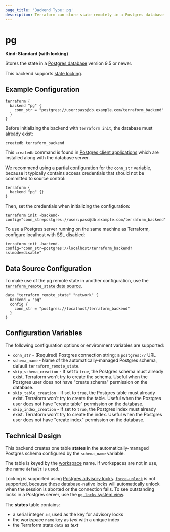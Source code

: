 ```yaml
---
page_title: 'Backend Type: pg'
description: Terraform can store state remotely in a Postgres database with locking.
---
```


# pg

**Kind: Standard (with locking)**

Stores the state in a [Postgres database](https://www.postgresql.org) version 9.5 or newer.

This backend supports [state locking](/language/state/locking).

## Example Configuration

```hcl
terraform {
  backend "pg" {
    conn_str = "postgres://user:pass@db.example.com/terraform_backend"
  }
}
```

Before initializing the backend with `terraform init`, the database must already exist:

```
createdb terraform_backend
```

This `createdb` command is found in [Postgres client applications](https://www.postgresql.org/docs/9.5/reference-client.html) which are installed along with the database server.

We recommend using a
[partial configuration](/language/settings/backends/configuration#partial-configuration)
for the `conn_str` variable, because it typically contains access credentials that should not be committed to source control:

```hcl
terraform {
  backend "pg" {}
}
```

Then, set the credentials when initializing the configuration:

```
terraform init -backend-config="conn_str=postgres://user:pass@db.example.com/terraform_backend"
```

To use a Postgres server running on the same machine as Terraform, configure localhost with SSL disabled:

```
terraform init -backend-config="conn_str=postgres://localhost/terraform_backend?sslmode=disable"
```

## Data Source Configuration

To make use of the pg remote state in another configuration, use the [`terraform_remote_state` data source](/language/state/remote-state-data).

```hcl
data "terraform_remote_state" "network" {
  backend = "pg"
  config {
    conn_str = "postgres://localhost/terraform_backend"
  }
}
```

## Configuration Variables

The following configuration options or environment variables are supported:

- `conn_str` - (Required) Postgres connection string; a `postgres://` URL
- `schema_name` - Name of the automatically-managed Postgres schema, default `terraform_remote_state`.
- `skip_schema_creation` - If set to `true`, the Postgres schema must already exist. Terraform won't try to create the schema. Useful when the Postgres user does not have "create schema" permission on the database.
- `skip_table_creation` - If set to `true`, the Postgres table must already exist. Terraform won't try to create the table. Useful when the Postgres user does not have "create table" permission on the database.
- `skip_index_creation` - If set to `true`, the Postgres index must already exist. Terraform won't try to create the index. Useful when the Postgres user does not have "create index" permission on the database.

## Technical Design

This backend creates one table **states** in the automatically-managed Postgres schema configured by the `schema_name` variable.

The table is keyed by the [workspace](/language/state/workspaces) name. If workspaces are not in use, the name `default` is used.

Locking is supported using [Postgres advisory locks](https://www.postgresql.org/docs/9.5/explicit-locking.html#ADVISORY-LOCKS). [`force-unlock`](/cli/commands/force-unlock) is not supported, because these database-native locks will automatically unlock when the session is aborted or the connection fails. To see outstanding locks in a Postgres server, use the [`pg_locks` system view](https://www.postgresql.org/docs/9.5/view-pg-locks.html).

The **states** table contains:

- a serial integer `id`, used as the key for advisory locks
- the workspace `name` key as _text_ with a unique index
- the Terraform state `data` as _text_
